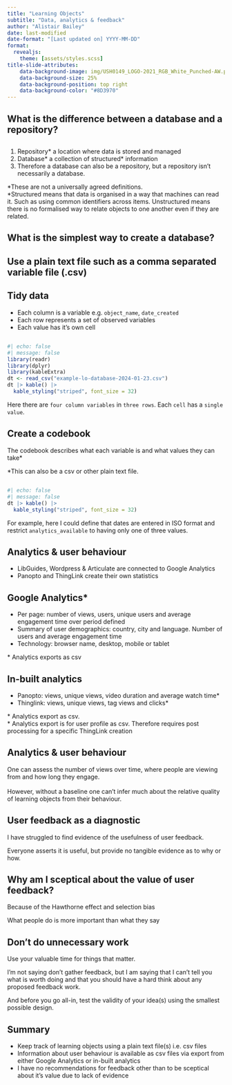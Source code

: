 ```yaml
---
title: "Learning Objects"
subtitle: "Data, analytics & feedback"
author: "Alistair Bailey"
date: last-modified
date-format: "[Last updated on] YYYY-MM-DD" 
format: 
  revealjs:
    theme: [assets/styles.scss]
title-slide-attributes:
    data-background-image: img/USH0149_LOGO-2021_RGB_White_Punched-AW.png
    data-background-size: 25%
    data-background-position: top right
    data-background-color: "#8D3970"
---
```


## What is the difference between a [database]{.vonrestoff} and a [repository]{.vonrestoff}? {.center}

##  {#slide2-id .center data-menu-title="Repositories and Databases"}

1.  Repository[\*]{.highlight} a location where data is stored and managed
2.  Database[\*]{.highlight} a collection of structured[\*]{.highlight2} information
3.  Therefore a database can also be a repository, but a repository isn't necessarily a database.

[\*]{.highlight}These are not a universally agreed definitions.<br> [\*]{.highlight2}Structured means that data is organised in a way that machines can read it. Such as using common identifiers across items. Unstructured means there is no formalised way to relate objects to one another even if they are related.

## What is the simplest way to create a database? {.center}

## Use a [plain text file]{.vonrestoff} such as a comma separated variable file (.csv) {.center}

##  {#slide4-id data-menu-title="Swole CSV vs Cheems Excel" background-image="img/Screenshot-2024-01-22.png" background-size="contain" fig-alt="A meme with Swole Dog as CSV and Cheems Dog as Excel"}

##  {#slide5-id data-menu-title="Swole CSV as a database" background-image="img/csv-2024-01-23.png" background-size="contain" fig-alt="A meme with Swole Dog as CSV saying he can be an Access database"}

##  {#slide6-id data-menu-title="BBC News COVID testing Excel fail" background-image="img/bbc-screenshot-2024-01-22.png" background-size="contain" fig-alt="Headline from BBC News: "}

## Tidy data {.center}

-   Each column is a variable e.g. `object_name`, `date_created`
-   Each row represents a set of observed variables
-   Each value has it's own cell

##  {#slide8-id .center data-menu-title="An example of a tidy table"}

```r
#| echo: false
#| message: false
library(readr)
library(dplyr)
library(kableExtra)
dt <- read_csv("example-lo-database-2024-01-23.csv") 
dt |> kable() |> 
  kable_styling("striped", font_size = 32)
```

Here there are `four column variables` in `three rows`. Each `cell` has a `single value`.

## Create a [codebook]{.vonrestoff} {.center}

The codebook describes what each variable is and what values they can take[\*]{.highlight}

[\*]{.highlight}This can also be a csv or other plain text file.

##  {#slide10-id .center data-menu-title="Tidy table revisited"}

```r
#| echo: false
#| message: false
dt |> kable() |> 
  kable_styling("striped", font_size = 32)
```

For example, here I could define that dates are entered in ISO format and restrict `analytics_available` to having only one of three values.

## Analytics & user behaviour {.center}

-   LibGuides, Wordpress & Articulate are connected to [Google Analytics]{.vonrestoff}\
-   Panopto and ThingLink create their own statistics

## Google Analytics[\*]{.highlight} {.center}

-   [Per page:]{.vonrestoff} number of views, users, unique users and average engagement time over period defined
-   [Summary of user demographics:]{.vonrestoff} country, city and language. Number of users and average engagement time
-   [Technology:]{.vonrestoff} browser name, desktop, mobile or tablet

[\*]{.highlight} Analytics exports as csv

## In-built analytics {.center}

-   [Panopto:]{.vonrestoff} views, unique views, video duration and average watch time[\*]{.highlight2}
-   [Thinglink:]{.vonrestoff} views, unique views, tag views and clicks[\*]{.highlight}

[\*]{.highlight2} Analytics export as csv.<br> [\*]{.highlight} Analytics export is for user profile as csv. Therefore requires post processing for a specific ThingLink creation

## Analytics & user behaviour {.center}

One can assess the number of views over time, where people are viewing from and how long they engage.<br><br> However, without a baseline one can't infer much about the relative quality of learning objects from their behaviour.

## User feedback as a [diagnostic]{.vonrestoff} {.center}

I have struggled to find evidence of the usefulness of user feedback.

Everyone asserts it is useful, but provide no tangible evidence as to why or how.

## Why am I sceptical about the value of user feedback? {.center}

Because of the [Hawthorne effect]{.vonrestoff} and [selection bias]{.vonrestoff}

What people do is more important than what they say

## Don't do unnecessary work {.center}

Use your valuable time for things that matter.

[I'm not saying don't gather feedback,]{.vonrestoff} but I am saying that I can't tell you what is worth doing and that you should have a hard think about any proposed feedback work.

And before you go all-in, [test the validity of your idea(s) using the smallest possible design.]{.vonrestoff}

## Summary {.center}

- Keep track of learning objects using a plain text file(s) i.e. csv files
- Information about user behaviour is available as csv files via export from either Google Analytics or in-built analytics 
- I have no recommendations for feedback other than to be sceptical about it's value due to lack of evidence


